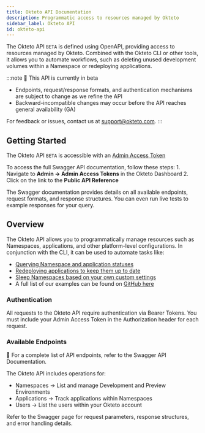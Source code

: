 ```yaml
---
title: Okteto API Documentation
description: Programmatic access to resources managed by Okteto
sidebar_label: Okteto API
id: okteto-api
---
```



The Okteto API `BETA` is defined using OpenAPI, providing access to resources managed by Okteto.
Combined with the Okteto CLI or other tools, it allows you to automate workflows, such as deleting unused development volumes within a Namespace or redeploying applications.

:::note
🚧 This API is currently in beta
- Endpoints, request/response formats, and authentication mechanisms are subject to change as we refine the API
- Backward-incompatible changes may occur before the API reaches general availability (GA)

For feedback or issues, contact us at support@okteto.com.
:::

## Getting Started
The Okteto API `BETA` is accessible with an [Admin Access Token](admin/dashboard.mdx#admin-access-tokens)

To access the full Swagger API documentation, follow these steps:
	1.	Navigate to **Admin → Admin Access Tokens** in the Okteto Dashboard
	2.	Click on the link to the **Public API Reference**

The Swagger documentation provides details on all available endpoints, request formats, and response structures.
You can even run live tests to example responses for your query.

## Overview

The Okteto API allows you to programmatically manage resources such as Namespaces, applications, and other platform-level configurations. In conjunction with the CLI, it can be used to automate tasks like:
- [Querying Namespace and application statuses](https://github.com/okteto-community/namespaces-report-csv)
- [Redeploying applications to keep them up to date](https://github.com/okteto-community/redeploy-applications)
- [Sleep Namespaces based on your own custom settings](https://github.com/okteto-community/sleep-namespaces)
- A full list of our examples can be found on [GitHub here](https://github.com/topics/okteto-api)

### Authentication

All requests to the Okteto API require authentication via Bearer Tokens.
You must include your Admin Access Token in the Authorization header for each request.

### Available Endpoints

🚀 For a complete list of API endpoints, refer to the Swagger API Documentation.

The Okteto API includes operations for:
- Namespaces → List and manage Development and Preview Environments
- Applications → Track applications within Namespaces
- Users → List the users within your Okteto account

Refer to the Swagger page for request parameters, response structures, and error handling details.

